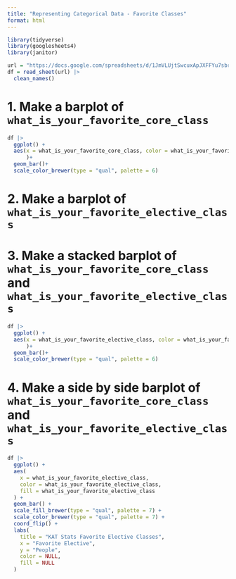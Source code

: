 ```yaml
---
title: "Representing Categorical Data - Favorite Classes"
format: html
---
```


```r
library(tidyverse)
library(googlesheets4)
library(janitor)
```

```r
url = "https://docs.google.com/spreadsheets/d/1JmVLUjtSwcuxApJXFFYu7sbre7s0pHjOfz2bmnwDMnQ/edit?usp=sharing"
df = read_sheet(url) |> 
  clean_names()
```

# 1. Make a barplot of `what_is_your_favorite_core_class`

```r
df |>  
  ggplot() +
  aes(x = what_is_your_favorite_core_class, color = what_is_your_favorite_core_class
      )+
  geom_bar()+
  scale_color_brewer(type = "qual", palette = 6)
```

# 2. Make a barplot of `what_is_your_favorite_elective_class`

# 3. Make a stacked barplot of `what_is_your_favorite_core_class` and `what_is_your_favorite_elective_class`

```r
df |>  
  ggplot() +
  aes(x = what_is_your_favorite_elective_class, color = what_is_your_favorite_elective_class
      )+
  geom_bar()+
  scale_color_brewer(type = "qual", palette = 6)
```

# 4. Make a side by side barplot of `what_is_your_favorite_core_class` and `what_is_your_favorite_elective_class`
```r
df |>
  ggplot() +
  aes(
    x = what_is_your_favorite_elective_class,
    color = what_is_your_favorite_elective_class,
    fill = what_is_your_favorite_elective_class
  ) +
  geom_bar() +
  scale_fill_brewer(type = "qual", palette = 7) +
  scale_color_brewer(type = "qual", palette = 7) +
  coord_flip() +
  labs(
    title = "KAT Stats Favorite Elective Classes",
    x = "Favorite Elective",
    y = "People",
    color = NULL,
    fill = NULL
  )
```

